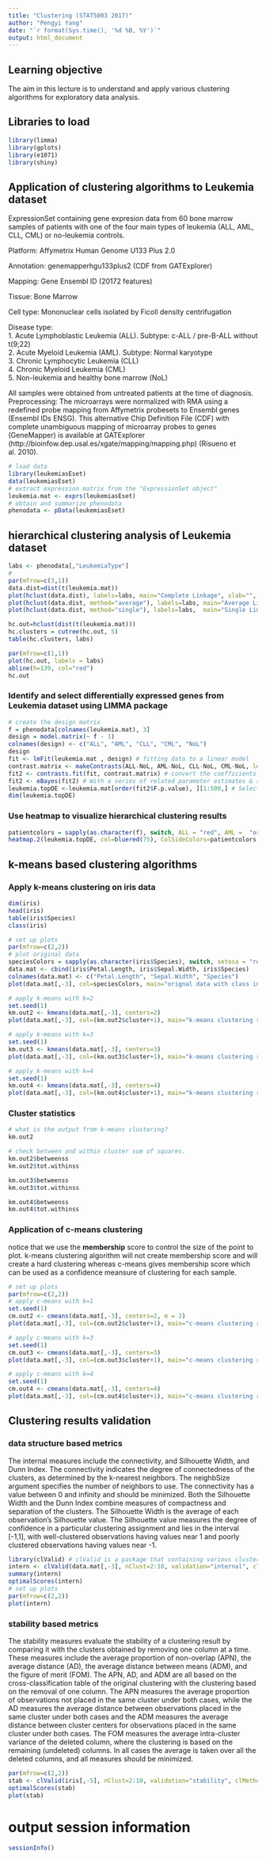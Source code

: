 ```yaml
---
title: "Clustering (STAT5003 2017)"
author: "Pengyi Yang"
date: "`r format(Sys.time(), '%d %B, %Y')`"
output: html_document
---
```


## Learning objective
The aim in this lecture is to understand and apply various clustering algorithms for exploratory data analysis.

## Libraries to load
```r
library(limma)
library(gplots)
library(e1071)
library(shiny)
```


## Application of clustering algorithms to Leukemia dataset
ExpressionSet containing gene expresion data from 60 bone marrow samples of patients with one
of the four main types of leukemia (ALL, AML, CLL, CML) or no-leukemia controls.

Platform: Affymetrix Human Genome U133 Plus 2.0  

Annotation: genemapperhgu133plus2 (CDF from GATExplorer)

Mapping: Gene Ensembl ID (20172 features)

Tissue: Bone Marrow

Cell type: Mononuclear cells isolated by Ficoll density centrifugation

Disease type:  
1. Acute Lymphoblastic Leukemia (ALL). Subtype: c-ALL / pre-B-ALL without t(9;22)  
2. Acute Myeloid Leukemia (AML). Subtype: Normal karyotype  
3. Chronic Lymphocytic Leukemia (CLL)  
4. Chronic Myeloid Leukemia (CML)  
5. Non-leukemia and healthy bone marrow (NoL)  

All samples were obtained from untreated patients at the time of diagnosis.
Preprocessing: The microarrays were normalized with RMA using a redefined probe mapping from
Affymetrix probesets to Ensembl genes (Ensembl IDs ENSG). This alternative Chip Definition
File (CDF) with complete unambiguous mapping of microarray probes to genes (GeneMapper)
is available at GATExplorer (http://bioinfow.dep.usal.es/xgate/mapping/mapping.php) (Risueno et
al. 2010).


```r
# load data
library(leukemiasEset)
data(leukemiasEset)
# extract expression matrix from the "ExpressionSet object"
leukemia.mat <- exprs(leukemiasEset)
# obtain and summarize phenodata
phenodata <- pData(leukemiasEset)
```


## hierarchical clustering analysis of Leukemia dataset
```r
labs <- phenodata[,"LeukemiaType"]
#
par(mfrow=c(3,1))
data.dist=dist(t(leukemia.mat))
plot(hclust(data.dist), labels=labs, main="Complete Linkage", xlab="", sub="",ylab="", cex=1.3)
plot(hclust(data.dist, method="average"), labels=labs, main="Average Linkage", xlab="", sub="",ylab="", cex=1.3)
plot(hclust(data.dist, method="single"), labels=labs,  main="Single Linkage", xlab="", sub="",ylab="", cex=1.3)

hc.out=hclust(dist(t(leukemia.mat)))
hc.clusters = cutree(hc.out, 5)
table(hc.clusters, labs)

par(mfrow=c(1,1))
plot(hc.out, labels = labs)
abline(h=139, col="red")
hc.out
```

### Identify and select differentially expressed genes from Leukemia dataset using LIMMA package

```r
# create the design matrix
f = phenodata[colnames(leukemia.mat), 3]
design = model.matrix(~ f - 1)
colnames(design) <- c("ALL", "AML", "CLL", "CML", "NoL")
design
fit <- lmFit(leukemia.mat , design) # fitting data to a linear model
contrast.matrix <- makeContrasts(ALL-NoL, AML-NoL, CLL-NoL, CML-NoL, levels=design)  # defining group comparisons
fit2 <- contrasts.fit(fit, contrast.matrix) # convert the coefficients of the design matrix into these 4 contrasts which are to be tested equal to zero
fit2 <- eBayes(fit2) # With a series of related parameter estimates & standard errors, eBayes computes moderated t-statistics of differential expression by empirical Bayes shrinkage of the standard errors towards a common value.
leukemia.topDE <-leukemia.mat[order(fit2$F.p.value), ][1:500,] # Select the top 500 most differentially expressed genes
dim(leukemia.topDE)
```

### Use heatmap to visualize hierarchical clustering results
```r
patientcolors = sapply(as.character(f), switch, ALL = "red", AML =  "orange", CLL = "blue",  CML="green", NoL="gray")
heatmap.2(leukemia.topDE, col=bluered(75), ColSideColors=patientcolors, density.info="none", trace="none", na.color = "black", margins=c(8, 8), main="Clustering of top500 DE genes", dendrogram = "column")
```


## k-means based clustering algorithms

### Apply k-means clustering on iris data
```r
dim(iris)
head(iris)
table(iris$Species)
class(iris)

# set up plots
par(mfrow=c(2,2))
# plot original data
speciesColors = sapply(as.character(iris$Species), switch, setosa = "red", versicolor = "blue",  virginica="green")
data.mat <- cbind(iris$Petal.Length, iris$Sepal.Width, iris$Species)
colnames(data.mat) <- c("Petal.Length", "Sepal.Width", "Species")
plot(data.mat[,-3], col=speciesColors, main="orignal data with class information")

# apply k-means with k=2
set.seed(1)
km.out2 <- kmeans(data.mat[,-3], centers=2)
plot(data.mat[,-3], col=(km.out2$cluster+1), main="k-means clustering results with k=2", xlab="f1", ylab="f2", pch=20, cex=2)

# apply k-means with k=3
set.seed(1)
km.out3 <- kmeans(data.mat[,-3], centers=3)
plot(data.mat[,-3], col=(km.out3$cluster+1), main="k-means clustering results with k=3", xlab="f1", ylab="f2", pch=20, cex=2)

# apply k-means with k=4
set.seed(1)
km.out4 <- kmeans(data.mat[,-3], centers=4)
plot(data.mat[,-3], col=(km.out4$cluster+1), main="k-means clustering results with k=4", xlab="f1", ylab="f2", pch=20, cex=2)
```

### Cluster statistics
```r
# what is the output from k-means clustering?
km.out2

# check between and within cluster sum of squares.
km.out2$betweenss
km.out2$tot.withinss

km.out3$betweenss
km.out3$tot.withinss

km.out4$betweenss
km.out4$tot.withinss
```

### Application of c-means clustering
notice that we use the **membership** score to control the size of the point to plot. k-means clustering algorithm will not create membership score and will create a hard clustering whereas c-means gives membership score which can be used as a confidence meansure of clustering for each sample. 
```r
# set up plots
par(mfrow=c(2,2))
# apply c-means with k=1
set.seed(1)
cm.out2 <- cmeans(data.mat[,-3], centers=2, m = 2)
plot(data.mat[,-3], col=(cm.out2$cluster+1), main="c-means clustering results with k=2", xlab="f1", ylab="f2", pch=20, cex=apply(cm.out2$membership, 1, max)^2)

# apply c-means with k=3
set.seed(1)
cm.out3 <- cmeans(data.mat[,-3], centers=3)
plot(data.mat[,-3], col=(cm.out3$cluster+1), main="c-means clustering results with k=3", xlab="f1", ylab="f2", pch=20, cex=apply(cm.out2$membership, 1, max)^2)

# apply c-means with k=4
set.seed(1)
cm.out4 <- cmeans(data.mat[,-3], centers=4)
plot(data.mat[,-3], col=(cm.out4$cluster+1), main="c-means clustering results with k=4", xlab="f1", ylab="f2", pch=20, cex=apply(cm.out2$membership, 1, max)^2)
```

## Clustering results validation
### data structure based metrics
The internal measures include the connectivity, and Silhouette Width, and Dunn Index. The connectivity indicates the degree of connectedness of the clusters, as determined by the k-nearest neighbors. The neighbSize argument specifies the number of
neighbors to use. The connectivity has a value between 0 and infinity and should be minimized.
Both the Silhouette Width and the Dunn Index combine measures of compactness and
separation of the clusters. The Silhouette Width is the average of each observation's Silhouette value. The Silhouette value measures the degree of confidence in a particular clustering assignment and lies in the interval [-1,1], with well-clustered observations having values near 1 and poorly clustered observations having values near -1. 

```r
library(clValid) # clValid is a package that containing various cluster validation methods
intern <- clValid(data.mat[,-3], nClust=2:10, validation="internal", clMethods=c("hierarchical","kmeans", "pam"))
summary(intern)
optimalScores(intern)
# set up plots
par(mfrow=c(2,2))
plot(intern)
```


### stability based metrics
The stability measures evaluate the stability of a clustering result by comparing it with the clusters obtained by removing one column at a time. These measures include the average proportion of non-overlap (APN), the average distance (AD), the average distance between means (ADM), and the figure of merit (FOM). The APN, AD, and ADM are all based on the cross-classification table of the original clustering with the clustering based on the removal of one column. The APN measures the average proportion of observations not placed in the same cluster under both cases, while the AD measures the average distance between observations placed in the same cluster under both cases and the ADM measures the average distance between cluster centers for observations placed in the same cluster under both cases. The FOM measures the average intra-cluster variance of the deleted column, where the clustering is based on the remaining (undeleted) columns. In all cases the average is taken over all the deleted columns, and all measures should be minimized.

```r
par(mfrow=c(2,2))
stab <- clValid(iris[,-5], nClust=2:10, validation="stability", clMethods=c("hierarchical", "kmeans", "pam"))
optimalScores(stab)
plot(stab)
```

# output session information
```r
sessionInfo()
```





